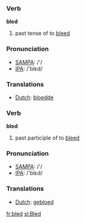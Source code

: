 === Verb ===

'''bled'''

# past tense of to [[bleed]]

=== Pronunciation ===
*[[w:SAMPA|SAMPA]]: /'/
*[[w:IPA|IPA]]: /'blεd/

=== Translations ===
*[[Dutch]]: [[bloedde]]

=== Verb ===

'''bled'''

# past participle of to [[bleed]]

=== Pronunciation ===
*[[w:SAMPA|SAMPA]]: /'/
*[[w:IPA|IPA]]: /'blεd/

=== Translations ===
*[[Dutch]]: [[gebloed]]
[[fr:bled]]
[[sl:Bled]]